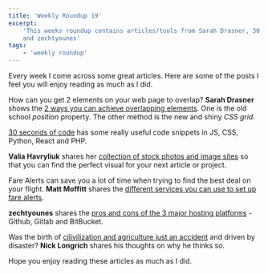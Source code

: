 ```yaml
---
title: 'Weekly Roundup 19'
excerpt:
    'This weeks roundup contains articles/tools from Sarah Drasner, 30 seconds of code, Valia Havryliuk, Matt Moffitt
    and zechtyounes'
tags:
    - 'weekly roundup'
---
```


Every week I come across some great articles. Here are some of the posts I feel you will enjoy reading as much as I did.

How can you get 2 elements on your web page to overlap? **Sarah Drasner** shows the
[2 ways you can achieve overlapping elements](https://css-tricks.com/how-to-stack-elements-in-css/). One is the old
school _position_ property. The other method is the new and shiny _CSS grid_.

[30 seconds of code](https://www.30secondsofcode.org/) has some really useful code snippets in JS, CSS, Python, React
and PHP.

**Valia Havryliuk** shares her
[collection of stock photos and image sites](https://dev.to/valiahavryliuk/picking-the-right-stock-photo-for-your-next-design-project-36bd)
so that you can find the perfect visual for your next article or project.

Fare Alerts can save you a lot of time when trying to find the best deal on your flight. **Matt Moffitt** shares the
[different services you can use to set up fare alerts](https://www.pointhacks.co.nz/fare-alerts-cheap-flights/).

**zechtyounes** shares the
[pros and cons of the 3 major hosting platforms](https://dev.to/zechtyounes/gitlab-vs-github-vs-bitbucket-which-one-deserve-your-time-2npm) -
Github, Gitlab and BitBucket.

Was the birth of
[cilivilization and agriculture just an accident](http://theconversation.com/how-the-extinction-of-ice-age-mammals-may-have-forced-us-to-invent-civilisation-128799)
and driven by disaster? **Nick Longrich** shares his thoughts on why he thinks so.

Hope you enjoy reading these articles as much as I did.

